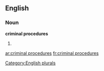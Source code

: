 
==English==

===Noun===
'''criminal procedures'''

# {{plural of|[[criminal procedure]]}}

[[Category:English plurals]]

[[ar:criminal procedures]]
[[fr:criminal procedures]]